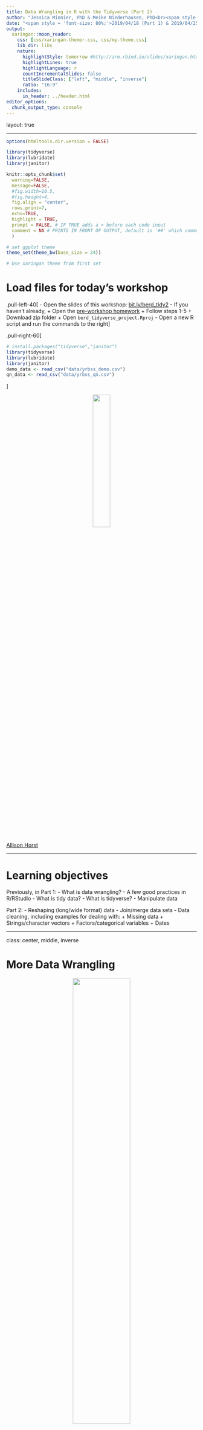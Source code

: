 ```yaml
---
title: Data Wrangling in R with the Tidyverse (Part 2)
author: "Jessica Minnier, PhD & Meike Niederhausen, PhD<br><span style = 'font-size: 80%;'>[OCTRI Biostatistics, Epidemiology, Research & Design (BERD) Workshop](https://www.ohsu.edu/xd/research/centers-institutes/octri/education-training/octri-research-forum.cfm) </span>"
date: "<span style = 'font-size: 80%;'>2019/04/18 (Part 1) & 2019/04/25 (Part 2) <br><br><br> `r icon::fa('link')` slides: [bit.ly/berd_tidy2](http://bit.ly/berd_tidy2) <br> `r icon::fa('file-pdf')` pdf:  [bit.ly/berd_tidy2_pdf](http://bit.ly/berd_tidy2_pdf)</span>"
output: 
  xaringan::moon_reader:
    css: [css/xaringan-themer.css, css/my-theme.css]
    lib_dir: libs
    nature:
      highlightStyle: tomorrow #http://arm.rbind.io/slides/xaringan.html#77
      highlightLines: true
      highlightLanguage: r
      countIncrementalSlides: false
      titleSlideClass: ["left", "middle", "inverse"]
      ratio: "16:9"
    includes:
      in_header: ../header.html   
editor_options: 
  chunk_output_type: console
---
```


layout: true
  
<!-- <div class="my-footer"><span>bit.ly/berd_tidy</span></div>  -->

---

```r
options(htmltools.dir.version = FALSE)

library(tidyverse)
library(lubridate)
library(janitor)

knitr::opts_chunk$set(
  warning=FALSE, 
  message=FALSE, 
  #fig.width=10.5, 
  #fig.height=4,
  fig.align = "center",
  rows.print=7,
  echo=TRUE,
  highlight = TRUE,
  prompt = FALSE, # IF TRUE adds a > before each code input
  comment = NA # PRINTS IN FRONT OF OUTPUT, default is '##' which comments out output
  )

# set ggplot theme
theme_set(theme_bw(base_size = 24))
```



```r
# Use xaringan theme from first set
```



# Load files for today's workshop

.pull-left-40[
- Open the slides of this workshop: [bit.ly/berd_tidy2](https://bit.ly/berd_tidy2)
- If you haven't already,
  + Open the [pre-workshop homework](https://jminnier-berd-r-courses.netlify.com/02-data-wrangling-tidyverse/02_pre_course_homework.html)
  + Follow steps 1-5
  + Download zip folder
  + Open `berd_tidyverse_project.Rproj`
- Open a new R script and run the commands to the right
]

.pull-right-60[
```r
# install.packages("tidyverse","janitor")  
library(tidyverse)
library(lubridate)  
library(janitor)
demo_data <- read_csv("data/yrbss_demo.csv")
qn_data <- read_csv("data/yrbss_qn.csv")
```


]

<center><img src="img/horst_tidyverse.jpg" width="30%" height="30%"></center>[Allison Horst](https://github.com/allisonhorst/stats-illustrations)

---

# Learning objectives

<!-- TO-DO: update after finishing rest of slides -->

Previously, in Part 1:
- What is data wrangling?
- A few good practices in R/RStudio
- What is tidy data?
- What is tidyverse?
- Manipulate data 

Part 2:
- Reshaping (long/wide format) data
- Join/merge data sets
- Data cleaning, including examples for dealing with:
  + Missing data
  + Strings/character vectors
  + Factors/categorical variables
  + Dates


---

class: center, middle, inverse

# More Data Wrangling

<center><img src="img/dplyr_wrangling.png" width="55%" height="55%"></center>

[Alison Horst](https://github.com/allisonhorst/stats-illustrations)


---

# Review Part 1: manipulating data

## Columns ([part 1 slides](https://jminnier-berd-r-courses.netlify.com/02-data-wrangling-tidyverse/02_data_wrangling_slides_part1.html#28))

- `select()` to subset columns
- `rename()` to rename columns
- `mutate()` to add new columns
  + `separate()` and `unite()` are shortcuts for specific `mutate` type operations

## Rows ([part 1 slides](https://jminnier-berd-r-courses.netlify.com/02-data-wrangling-tidyverse/02_data_wrangling_slides_part1.html#25))

- `filter()` to subset rows
  + `na.omit()` and `distinct()` are shortcuts for specific `filter` type operations
- `arrange()` to order the data

---

# Changing *all* columns at once ([part 1 slides](https://jminnier-berd-r-courses.netlify.com/02-data-wrangling-tidyverse/02_data_wrangling_slides_part1.html#48))

`mutate_all()`, `rename_all()`: applies a function to all columns


```r
demo_data %>% mutate_all(as.character) %>% head(3)
```

```r
demo_data %>% rename_all(toupper) %>% head(3)
```


---

# Changing *some* columns at once ([part 1 slides](https://jminnier-berd-r-courses.netlify.com/02-data-wrangling-tidyverse/02_data_wrangling_slides_part1.html#48))

- `mutate_at()`, `rename_at()`: uses `vars()` to select specific variables to apply a function to

```r
demo_data %>% mutate_at(vars(contains("race")), as.factor) %>% head(3)
```

```r
demo_data %>% rename_at(vars(record:grade),toupper) %>% head(3)
```

---

# Changing *some* columns at once ([part 1 slides](https://jminnier-berd-r-courses.netlify.com/02-data-wrangling-tidyverse/02_data_wrangling_slides_part1.html#48))

- `mutate_if()`, `rename_if()`, `select_if()`: uses a function that returns TRUE/FALSE to select columns and applies function on the TRUE columns


```r
demo_data %>% mutate_if(is.numeric, round, digits = 0) %>% head(3)
```

```r
demo_data %>% rename_if(is.character, str_sub, 1L, 2L) %>% head(3)
```

---

# `add_row()` to add one or more rows

```r
demo_data %>% 
  add_row(record=100, age=NA, sex="Female", grade="9th") %>% #<<
  arrange(record) %>% head(3)
```

```r
demo_data %>% 
  add_row(record=100:102, bmi=c(25,30,18)) %>% #<<
  arrange(record) %>% head(3)
```

---

# `add_column()` to add one or more columns


```r
demo_data %>% 
  add_column(study_date = "2019-04-10", .before="age") %>% #<<
  head(3)
```

```r
demo_data %>% 
  add_column(id = 1:nrow(demo_data), .before="record") %>% #<<
  head(3)
```



---
class: center, inverse, middle

# Quick tips on summarizing data

---

# Frequency tables (using the `janitor` package)

.pull-left[
```r
demo_data %>% tabyl(grade)
```

```r
# output can be treated as tibble
demo_data %>% tabyl(grade) %>% select(-n)
```
]
.pull-right[
```r
demo_data %>%
  tabyl(grade) %>%
  adorn_totals("row") %>%
  adorn_pct_formatting(digits=2)
```

]

---

# 2x2 tables

.pull-left-40[
```r
demo_data %>% tabyl(grade, sex)
```
]
.pull-right-60[
```r
demo_data %>% tabyl(grade, sex) %>%
  adorn_percentages(denominator = "col") %>%
  adorn_totals("row") %>%
  adorn_pct_formatting() %>%
  adorn_ns()
```
]

Notice `grade` is not sorted in a pleasing way. We will learn how to deal with this when using `factors`.

---

class: center, inverse, middle

# Combining data

---

# `bind_rows()`



```r
hdata1 <- tibble(id = 1:2, name = c("Nina","Yi"), height=c(2, 1), age=c(4,2))
hdata2 <- tibble(id = 7:9, name = c("Bo","Al","Juan"), height=c(2, 1.7, 1.8), years=c(3,1,2))
```


.pull-left[
```r
hdata1
```

```r
hdata2
```
]
.pull-right[
```r
bind_rows(hdata1, hdata2, .id = "group") #<< 
```

<center><img src="img/bind_rows_cheatsheet.png" width="80%" height="80%"><br>
<a href="https://github.com/rstudio/cheatsheets/raw/master/data-transformation.pdf">dplyr data transformation cheatsheet</a>
</center>
]

---

# `bind_cols()`?

**Not a good idea.** Use `join` to preserve ordering!!

```r
demo_sub <- demo_data %>% slice(1:20) # first 20 rows of demo_data
qn_sub <- qn_data %>% slice(1:20)     # first 20 rows of qn_data
bind_cols(demo_sub, qn_sub)           # blindly bind columns #<<   
```


---

# *Join*ing your data sets

- Uses overlapping or selected columns to combine two or more data sets
- The joining column observations must match!
- Also called "merging", or "mutating join"
- Based off of SQL operations for databases

<center><img src="img/joins_colors.png" width="55%" height="55%"><a href="https://rpubs.com/williamsurles/293454"><br>William Surles</a>
</center>



---

# All the joins

.pull-left[
<center>
<!-- <img src="img/joins_x_y.png" width="20%" height="20%"><br> -->
<img src="img/joins_cheatsheet_expl.png" width="80%" height="80%"><br>
<a href="https://github.com/rstudio/cheatsheets/raw/master/data-transformation.pdf">dplyr data transformation cheatsheet</a>
</center>
]
.pull-right[
<center><img src="img/dplyr_join_venn.png" width="70%" height="70%"><br>
<a href="https://twitter.com/yutannihilation/status/551572539697143808">Hiroaki Yutani</a></center>
]

---

# Which columns will be used to join?

*All* overlapping (intersecting) column names, or:

<center>
<img src="img/joins_cheatsheet_arguments.png" width="60%" height="60%"><br>
<a href="https://github.com/rstudio/cheatsheets/raw/master/data-transformation.pdf">dplyr data transformation cheatsheet</a>
</center>

---

# Most commonly used: `left_join()`

- `left_join(x,y)` includes all observations in `x`, regardless of whether they match or not
- adds all columns in `y` but only rows that match `x` observations

.pull-left[
```r
df1 <- tibble(x = c(1, 2), y = 2:1)
df2 <- tibble(x = c(1, 3), z = 10:11)
df1
df2
```
]
.pull-right[
```r
left_join(df1, df2)
```
]

---

# Things to know about joins

- mutating joins are used to add new variables, but they can also generate new observations
- if a match is not unique, a join will add all possible combinations

```r
df1 <- tibble(x = c(1, 1, 2), y = 1:3)
df2 <- tibble(x = c(1, 1, 2), z = c("a", "b", "a"))

df1 %>% left_join(df2)
```

---

# Learn more about joins

- [Two-table verbs vignette for `dplyr` package](https://dplyr.tidyverse.org/articles/two-table.html)
- [Jenny Bryan's STAT545 dplyr cheatsheet for join](https://stat545.com/bit001_dplyr-cheatsheet.html)
- [R for Data Science's "Relational data" chapter (great diagrams)](https://r4ds.had.co.nz/relational-data.html)


---
# Resources - Tidyverse & Data Wrangling

Links

- [Learn the tidyverse](https://www.tidyverse.org/learn/)
- [Data wrangling cheatsheet](https://www.rstudio.com/wp-content/uploads/2015/02/data-wrangling-cheatsheet.pdf)

Some of this is drawn from materials in online books/lessons:

- [R for Data Science](https://r4ds.had.co.nz/index.html) - by Garrett Grolemund & Hadley Wickham
- [Modern Dive](https://moderndive.com/) - An Introduction to Statistical and Data Sciences via R by Chester Ismay & Albert Kim
- [A gRadual intRoduction to the tidyverse](https://github.com/Cascadia-R/gRadual-intRoduction-tidyverse) - Workshop for Cascadia R 2017 by Chester Ismay and Ted Laderas
- ["Tidy Data" by Hadley Wickham](https://vita.had.co.nz/papers/tidy-data.pdf)
---

# Possible Future Workshop Topics?

- reproducible reports in R
- tables
- ggplot2 visualization
- advanced tidyverse: functions, purrr
- statistical modeling in R

---

## Contact info:

Jessica Minnier: _minnier@ohsu.edu_

Meike Niederhausen: _niederha@ohsu.edu_


## This workshop info:

<!-- TO-DO: Update??? Create file with jsut the R code-->

- Code for these slides on github: [jminnier/berd_r_courses](https://github.com/jminnier/berd_r_courses)
- all the [R code in an R script](https://jminnier-berd-r-courses.netlify.com/02-data-wrangling-tidyverse/02_data_wrangling_slides_part2.R)
- answers to practice problems can be found here: [html](https://jminnier-berd-r-courses.netlify.com/02-data-wrangling-tidyverse/02_data_wrangling_slides_part2_practice_solutions.html)


<!-- TO DO: move all images to project folder so print pdf below works? -->
```r
# RUN THESE AFTER KNITTING
# create R file
knitr::purl(here::here("02-data-wrangling-tidyverse/02_data_wrangling_slides_part2.Rmd"), out = here::here("02-data-wrangling-tidyverse/02_data_wrangling_slides_part2.R"))
# remotes::install_github('rstudio/pagedown')
pagedown::chrome_print(here::here("02-data-wrangling-tidyverse/02_data_wrangling_slides_part2.html"))
```
